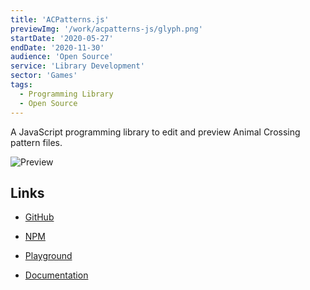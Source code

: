 ```yaml
---
title: 'ACPatterns.js'
previewImg: '/work/acpatterns-js/glyph.png'
startDate: '2020-05-27'
endDate: '2020-11-30'
audience: 'Open Source'
service: 'Library Development'
sector: 'Games'
tags:
  - Programming Library
  - Open Source
---
```


A JavaScript programming library to edit and preview Animal Crossing pattern files.

![Preview](/work/acpatterns-js/glyph.png)

## Links

- [GitHub](https://github.com/DamSenViet/acpatterns-js)

- [NPM](https://www.npmjs.com/package/@damsenviet/acpatterns)

- [Playground](https://damsenviet.github.io/acpatterns-js/playground/)

- [Documentation](https://damsenviet.github.io/acpatterns-js/)
